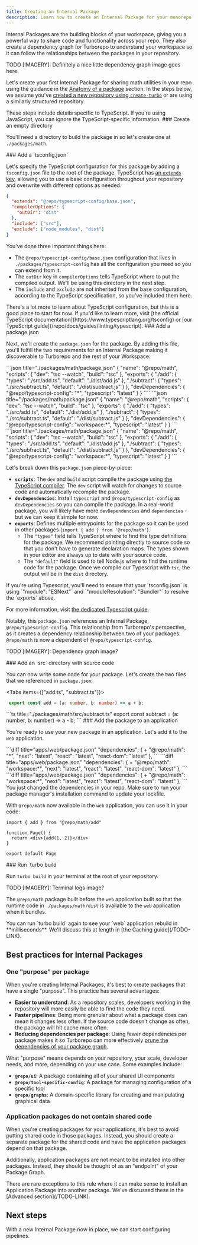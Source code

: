 ```yaml
---
title: Creating an Internal Package
description: Learn how to create an Internal Package for your monorepo.
---
```



Internal Packages are the building blocks of your workspace, giving you a powerful way to share code and functionality across your repo. They also create a dependency graph for Turborepo to understand your workspace so it can follow the relationships between the packages in your repository.

TODO [IMAGERY]: Definitely a nice little dependency graph image goes here.

Let's create your first Internal Package for sharing math utilities in your repo using the guidance in the [Anatomy of a package](/repo/docs/crafting-your-repository/structuring-a-repo#anatomy-of-a-package) section. In the steps below, we assume you've [created a new repository using `create-turbo`](/repo/docs/getting-started/quickstart) or are using a similarly structured repository.

<Callout type="good-to-know">
These steps include details specific to TypeScript. If you're using JavaScript, you can ignore the TypeScript-specific information.
</Callout>

<Steps>
<Step>
### Create an empty directory

You'll need a directory to build the package in so let's create one at `./packages/math`.

<Files>
<File name="package.json" />
<File name="turbo.json" />
<Folder name="apps" />
<Folder name="packages" defaultOpen>
  <Folder name="math" className="text-green-400" defaultOpen />
  <Folder name="ui">
    <File name="package.json" />
  </Folder>
  <Folder name="eslint-config">
    <File name="package.json" />
  </Folder>
  <Folder name="typescript-config">
    <File name="package.json" />
  </Folder>
</Folder>
</Files>

</Step>
<Step>
  ### Add a `tsconfig.json`

Let's specify the TypeScript configuration for this package by adding a `tsconfig.json` file to the root of the package. TypeScript has [an `extends` key](https://www.typescriptlang.org/tsconfig#extends), allowing you to use a base configuration throughout your repository and overwrite with different options as needed.

```json title="./packages/math/tsconfig.json"
{
  "extends": "@repo/typescript-config/base.json",
  "compilerOptions": {
    "outDir": "dist"
  },
  "include": ["src"],
  "exclude": ["node_modules", "dist"]
}
```

You've done three important things here:

- The `@repo/typescript-config/base.json` configuration that lives in `./packages/typescript-config` has all the configuration you need so you can extend from it.
- The `outDir` key in `compilerOptions` tells TypeScript where to put the compiled output. We'll be using this directory in the next step.
- The `include` and `exclude` are not inherited from the base configuration, according to the TypeScript specification, so you've included them here.

<Callout type="info">
There's a lot more to learn about TypeScript configuration, but this is a good place to start for now. If you'd like to learn more, visit [the official TypeScript documentation](https://www.typescriptlang.org/tsconfig) or [our TypeScript guide](/repo/docs/guides/linting/typescript).
</Callout>

</Step>
<Step>
### Add a package.json

Next, we'll create the `package.json` for the package. By adding this file, you'll fulfill the two requirements for an Internal Package making it discoverable to Turborepo and the rest of your Workspace:

<PackageManagerTabs>
<Tab>
```json title="./packages/math/package.json"
{
  "name": "@repo/math",
  "scripts": {
    "dev": "tsc --watch",
    "build": "tsc"
  },
  "exports": {
    "./add": {
      "types": "./src/add.ts",
      "default": "./dist/add.js"
    },
    "./subtract": {
      "types": "./src/subtract.ts",
      "default": "./dist/subtract.js"
    }
  },
  "devDependencies": {
    "@repo/typescript-config": "*",
    "typescript": "latest"
  }
}
````

</Tab>
<Tab>
```json title="./packages/math/package.json"
{
  "name": "@repo/math",
  "scripts": {
    "dev": "tsc --watch",
    "build": "tsc"
  },
  "exports": {
    "./add": {
      "types": "./src/add.ts",
      "default": "./dist/add.js"
    },
    "./subtract": {
      "types": "./src/subtract.ts",
      "default": "./dist/subtract.js"
    }
  },
  "devDependencies": {
    "@repo/typescript-config": "workspace:*",
    "typescript": "latest"
  }
}
```
</Tab>
<Tab>
```json title="./packages/math/package.json"
{
  "name": "@repo/math",
  "scripts": {
    "dev": "tsc --watch",
    "build": "tsc"
  },
  "exports": {
    "./add": {
      "types": "./src/add.ts",
      "default": "./dist/add.js"
    },
    "./subtract": {
      "types": "./src/subtract.ts",
      "default": "./dist/subtract.js"
    }
  },
  "devDependencies": {
    "@repo/typescript-config": "workspace:*",
    "typescript": "latest"
  }
}
```
</Tab>
</PackageManagerTabs>

Let's break down this `package.json` piece-by-piece:

- **`scripts`**: The `dev` and `build` script compile the package using [the TypeScript compiler](https://www.typescriptlang.org/docs/handbook/compiler-options.html). The `dev` script will watch for changes to source code and automatically recompile the package.
- **`devDependencies`**: Install `typescript` and `@repo/typescript-config` as `devDependencies` so you can compile the package. In a real-world package, you will likely have more `devDependencies` and `dependencies` - but we can keep it simple for now.
- **`exports`**: Defines multiple entrypoints for the package so it can be used in other packages (`import { add } from '@repo/math'`).
  - The `"types"` field tells TypeScript where to find the type definitions for the package. We recommend pointing directly to source code so that you don't have to generate declaration maps. The types shown in your editor are always up to date with your source code.
  - The `"default"` field is used to tell Node.js where to find the runtime code for the package. Once we compile our Typescript with `tsc`, the output will be in the `dist` directory.

<Callout>
If you're using Typescript, you'll need to ensure that your `tsconfig.json` is using `"module": "ESNext"` and `"moduleResolution": "Bundler"` to resolve the `exports` above.

For more information, visit [the dedicated Typescript guide](/TODO-LINK).

</Callout>

Notably, this `package.json` references an Internal Package, `@repo/typescript-config`. This relationship from Turborepo's perspective, as it creates a dependency relationship between two of your packages. `@repo/math` is now a dependent of `@repo/typescript-config`.

TODO [IMAGERY]: Dependency graph image?

</Step>
<Step>
### Add an `src` directory with source code

You can now write some code for your package. Let's create the two files that we referenced in `package.json`:

<Tabs items={["add.ts", "subtract.ts"]}>
<Tab value="add.ts">
```ts title="./packages/math/src/add.ts"
 export const add = (a: number, b: number) => a + b;
```
</Tab>
<Tab value="subtract.ts">
```ts title="./packages/math/src/subtract.ts"
 export const subtract = (a: number, b: number) => a - b;
```
</Tab>
</Tabs>

</Step>

<Step>
### Add the package to an application

You're ready to use your new package in an application. Let's add it to the `web` application.

<PackageManagerTabs>
<Tab>
```diff title="apps/web/package.json"
  "dependencies": {
+   "@repo/math": "*",
    "next": "latest",
    "react": "latest",
    "react-dom": "latest"
  },
```
</Tab>
<Tab>
```diff title="apps/web/package.json"
  "dependencies": {
+   "@repo/math": "workspace:*",
    "next": "latest",
    "react": "latest",
    "react-dom": "latest"
  },
```
</Tab>
<Tab>
```diff title="apps/web/package.json"
  "dependencies": {
+   "@repo/math": "workspace:*",
    "next": "latest",
    "react": "latest",
    "react-dom": "latest"
  },
```
</Tab>
</PackageManagerTabs>

<Callout type="warn">
You just changed the dependencies in your repo. Make sure to run your package manager's installation command to update your lockfile.
</Callout>

With `@repo/math` now available in the `web` application, you can use it in your code:

```tsx title="apps/web/src/app/page.tsx"
import { add } from "@repo/math/add"

function Page() {
  return <div>{add(1, 2)}</div>
}

export default Page
```

</Step>

<Step>
### Run `turbo build`

Run `turbo build` in your terminal at the root of your repository.

TODO [IMAGERY]: Terminal logs image?

The `@repo/math` package built before the `web` application built so that the runtime code in `./packages/math/dist` is available to the `web` application when it bundles.

<Callout type="info">
You can run `turbo build` again to see your `web` application rebuild in **milliseconds**. We'll discuss this at length in [the Caching guide](/TODO-LINK).
</Callout>

</Step>
</Steps>

## Best practices for Internal Packages

### One "purpose" per package

When you're creating Internal Packages, it's best to create packages that have a single "purpose". This practice has several advantages:

- **Easier to understand**: As a repository scales, developers working in the repository will more easily be able to find the code they need.
- **Faster pipelines**: Being more granular about what a package does can mean it changes less often. If the source code doesn't change as often, the package will hit cache more often.
- **Reducing dependencies per package**: Using fewer dependencies per package makes it so Turborepo can more effectively [prune the dependencies of your package graph](/TODO-LINK).

What "purpose" means depends on your repository, your scale, developer needs, and more, depending on your use case. Some examples include:

- **`@repo/ui`**: A package containing all of your shared UI components
- **`@repo/tool-specific-config`**: A package for managing configuration of a specific tool
- **`@repo/graphs`**: A domain-specific library for creating and manipulating graphical data

### Application packages do not contain shared code

When you're creating packages for your applications, it's best to avoid putting shared code in those packages. Instead, you should create a separate package for the shared code and have the application packages depend on that package.

Additionally, application packages are not meant to be installed into other packages. Instead, they should be thought of as an "endpoint" of your Package Graph.

<Callout type="info">
There are rare exceptions to this rule where it can make sense to install an Application Package into another package. We've discussed these in the [Advanced section](/TODO-LINK).
</Callout>

## Next steps

With a new Internal Package now in place, we can start configuring pipelines.
